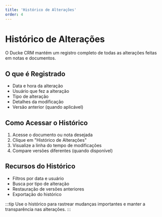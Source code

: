 ```yaml
---
title: 'Histórico de Alterações'
order: 4
---
```


# Histórico de Alterações

O Ducke CRM mantém um registro completo de todas as alterações feitas em notas e documentos.

## O que é Registrado

- Data e hora da alteração
- Usuário que fez a alteração
- Tipo de alteração
- Detalhes da modificação
- Versão anterior (quando aplicável)

## Como Acessar o Histórico

1. Acesse o documento ou nota desejada
2. Clique em "Histórico de Alterações"
3. Visualize a linha do tempo de modificações
4. Compare versões diferentes (quando disponível)

## Recursos do Histórico

- Filtros por data e usuário
- Busca por tipo de alteração
- Restauração de versões anteriores
- Exportação do histórico

:::tip
Use o histórico para rastrear mudanças importantes e manter a transparência nas alterações.
::: 